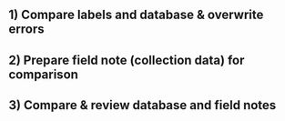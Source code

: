 ## 1) Compare labels and database & overwrite errors

## 2) Prepare field note (collection data) for comparison

## 3) Compare & review database and field notes
